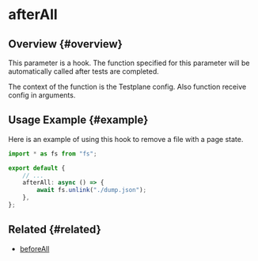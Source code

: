 # afterAll

## Overview {#overview}

This parameter is a hook. The function specified for this parameter will be automatically called after tests are completed.

The context of the function is the Testplane config. Also function receive config in arguments.

## Usage Example {#example}

Here is an example of using this hook to remove a file with a page state.

```typescript title="testplane.config.ts"
import * as fs from "fs";

export default {
    // ...
    afterAll: async () => {
        await fs.unlink("./dump.json");
    },
};
```

## Related {#related}

-   [beforeAll](../before-all)
